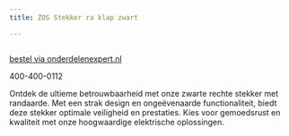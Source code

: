 ```yaml
---
title: ZOS Stekker ra klap zwart

---
```



<Image src={imageProduct} width={imageProduct.width} alt="" />

[bestel via onderdelenexpert.nl](https://www.onderdelenexpert.nl/zos-stekker-ra-klap-zwart-61071)

400-400-0112


Ontdek de ultieme betrouwbaarheid met onze zwarte rechte stekker met randaarde. Met een strak design en ongeëvenaarde functionaliteit, biedt deze stekker optimale veiligheid en prestaties. Kies voor gemoedsrust en kwaliteit met onze hoogwaardige elektrische oplossingen.
